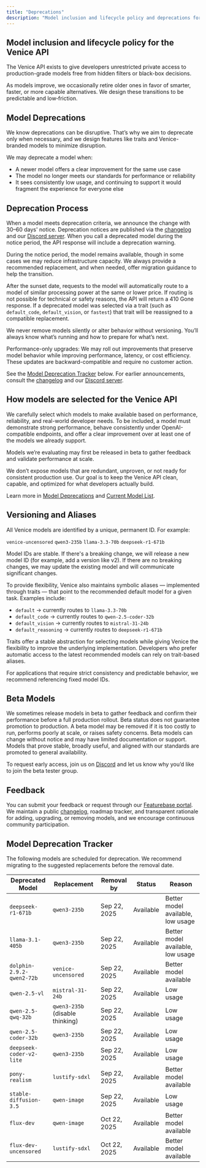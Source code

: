 ```yaml
---
title: "Deprecations"
description: "Model inclusion and lifecycle policy and deprecations for the Venice API"
---
```


## Model inclusion and lifecycle policy for the Venice API

The Venice API exists to give developers unrestricted private access to production-grade models free from hidden filters or black-box decisions.

As models improve, we occasionally retire older ones in favor of smarter, faster, or more capable alternatives. We design these transitions to be predictable and low‑friction.

## Model Deprecations

We know deprecations can be disruptive. That’s why we aim to deprecate only when necessary, and we design features like traits and Venice-branded models to minimize disruption.

We may deprecate a model when:

- A newer model offers a clear improvement for the same use case
- The model no longer meets our standards for performance or reliability
- It sees consistently low usage, and continuing to support it would fragment the experience for everyone else

## Deprecation Process

When a model meets deprecation criteria, we announce the change with 30–60 days' notice. Deprecation notices are published via the [changelog](https://featurebase.venice.ai/changelog) and our [Discord server](https://discord.gg/askvenice). When you call a deprecated model during the notice period, the API response will include a deprecation warning.

During the notice period, the model remains available, though in some cases we may reduce infrastructure capacity. We always provide a recommended replacement, and when needed, offer migration guidance to help the transition.

After the sunset date, requests to the model will automatically route to a model of similar processing power at the same or lower price. If routing is not possible for technical or safety reasons, the API will return a 410 Gone response. If a deprecated model was selected via a trait (such as `default_code`, `default_vision`, or `fastest`) that trait will be reassigned to a compatible replacement.

We never remove models silently or alter behavior without versioning. You’ll always know what’s running and how to prepare for what’s next.

<Note>
Performance-only upgrades: We may roll out improvements that preserve model behavior while improving performance, latency, or cost efficiency. These updates are backward-compatible and require no customer action.
</Note>

See the [Model Deprecation Tracker](#model-deprecation-tracker) below. For earlier announcements, consult the [changelog](https://featurebase.venice.ai/changelog) and our [Discord server](https://discord.gg/askvenice).

## How models are selected for the Venice API

We carefully select which models to make available based on performance, reliability, and real-world developer needs. To be included, a model must demonstrate strong performance, behave consistently under OpenAI-compatible endpoints, and offer a clear improvement over at least one of the models we already support.


Models we’re evaluating may first be released in beta to gather feedback and validate performance at scale. 

We don’t expose models that are redundant, unproven, or not ready for consistent production use. Our goal is to keep the Venice API clean, capable, and optimized for what developers actually build.

Learn more in [Model Deprecations](/overview/deprecations#model-deprecations) and <a href="/overview/models" target="_blank" rel="noopener noreferrer">Current Model List</a>.

## Versioning and Aliases

All Venice models are identified by a unique, permanent ID. For example:

```venice-uncensored```
```qwen3-235b```
```llama-3.3-70b```
```deepseek-r1-671b```

Model IDs are stable. If there's a breaking change, we will release a new model ID (for example, add a version like v2). If there are no breaking changes, we may update the existing model and will communicate significant changes.

To provide flexibility, Venice also maintains symbolic aliases — implemented through traits — that point to the recommended default model for a given task. Examples include:

- `default` → currently routes to `llama-3.3-70b`
- `default_code` → currently routes to `qwen-2.5-coder-32b`
- `default_vision` → currently routes to `mistral-31-24b`
- `default_reasoning` → currently routes to `deepseek-r1-671b`

Traits offer a stable abstraction for selecting models while giving Venice the flexibility to improve the underlying implementation. Developers who prefer automatic access to the latest recommended models can rely on trait-based aliases.

For applications that require strict consistency and predictable behavior, we recommend referencing fixed model IDs.

## Beta Models

We sometimes release models in beta to gather feedback and confirm their performance before a full production rollout. Beta status does not guarantee promotion to production. A beta model may be removed if it is too costly to run, performs poorly at scale, or raises safety concerns. Beta models can change without notice and may have limited documentation or support. Models that prove stable, broadly useful, and aligned with our standards are promoted to general availability.

To request early access, join us on [Discord](https://discord.gg/askvenice) and let us know why you’d like to join the beta tester group.

## Feedback

You can submit your feedback or request through our [Featurebase portal](https://featurebase.venice.ai). We maintain a public [changelog](https://featurebase.venice.ai/changelog), roadmap tracker, and transparent rationale for adding, upgrading, or removing models, and we encourage continuous community participation. 


## Model Deprecation Tracker

The following models are scheduled for deprecation. We recommend migrating to the suggested replacements before the removal date.

| Deprecated Model | Replacement | Removal by | Status | Reason |
|------------------|-------------|------------|--------|--------|
| `deepseek-r1-671b` | `qwen3-235b` | Sep 22, 2025 | Available | Better model available, low usage |
| `llama-3.1-405b` | `qwen3-235b` | Sep 22, 2025 | Available | Better model available, low usage |
| `dolphin-2.9.2-qwen2-72b` | `venice-uncensored` | Sep 22, 2025 | Available | Better model available |
| `qwen-2.5-vl` | `mistral-31-24b` | Sep 22, 2025 | Available | Low usage |
| `qwen-2.5-qwq-32b` | `qwen3-235b` (disable thinking) | Sep 22, 2025 | Available | Low usage |
| `qwen-2.5-coder-32b` | `qwen3-235b` | Sep 22, 2025 | Available | Low usage |
| `deepseek-coder-v2-lite` | `qwen3-235b` | Sep 22, 2025 | Available | Low usage |
| `pony-realism` | `lustify-sdxl` | Sep 22, 2025 | Available | Better model available |
| `stable-diffusion-3.5` | `qwen-image` | Sep 22, 2025 | Available | Low usage |
| `flux-dev` | `qwen-image` | Oct 22, 2025 | Available | Better model available |
| `flux-dev-uncensored` | `lustify-sdxl` | Oct 22, 2025 | Available | Better model available |

